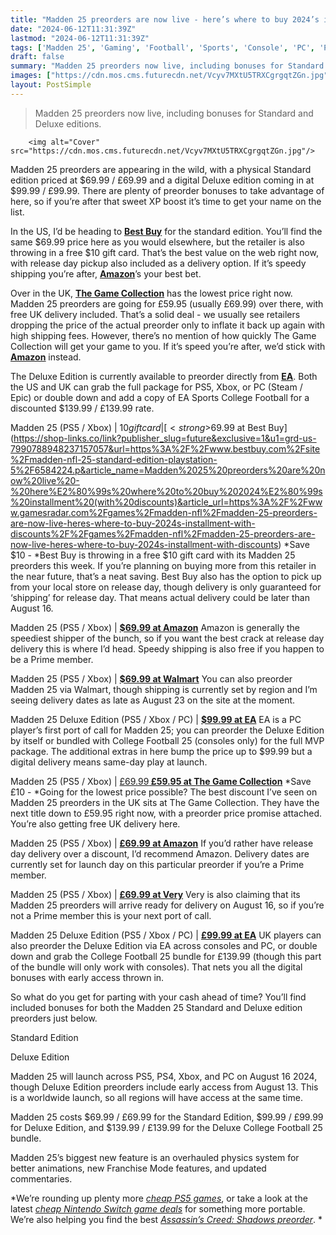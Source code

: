 ```yaml
---
title: "Madden 25 preorders are now live - here’s where to buy 2024’s installment (with discounts)"
date: "2024-06-12T11:31:39Z"
lastmod: "2024-06-12T11:31:39Z"
tags: ['Madden 25', 'Gaming', 'Football', 'Sports', 'Console', 'PC', 'Preorder']
draft: false
summary: "Madden 25 preorders now live, including bonuses for Standard and Deluxe editions."
images: ["https://cdn.mos.cms.futurecdn.net/Vcyv7MXtU5TRXCgrgqtZGn.jpg"]
layout: PostSimple
---
```

> Madden 25 preorders now live, including bonuses for Standard and Deluxe editions.


        <img alt="Cover" src="https://cdn.mos.cms.futurecdn.net/Vcyv7MXtU5TRXCgrgqtZGn.jpg"/>
        
Madden 25 preorders are appearing in the wild, with a physical Standard edition priced at $69.99 / £69.99 and a digital Deluxe edition coming in at $99.99 / £99.99. There are plenty of preorder bonuses to take advantage of here, so if you’re after that sweet XP boost it’s time to get your name on the list. 

In the US, I’d be heading to [<strong>Best Buy</strong>](https://shop-links.co/link?publisher_slug=future&exclusive=1&u1=grd-us-1390759061693608872&url=https%3A%2F%2Fwww.bestbuy.com%2Fsite%2Fmadden-nfl-25-standard-edition-playstation-5%2F6584224.p&article_name=Madden%2025%20preorders%20are%20now%20live%20-%20here%E2%80%99s%20where%20to%20buy%202024%E2%80%99s%20installment%20(with%20discounts)&article_url=https%3A%2F%2Fwww.gamesradar.com%2Fgames%2Fmadden-nfl%2Fmadden-25-preorders-are-now-live-heres-where-to-buy-2024s-installment-with-discounts) for the standard edition. You’ll find the same $69.99 price here as you would elsewhere, but the retailer is also throwing in a free $10 gift card. That’s the best value on the web right now, with release day pickup also included as a delivery option. If it’s speedy shipping you’re after, [<strong>Amazon</strong>](https://target.georiot.com/Proxy.ashx?tsid=8426&GR_URL=https%3A%2F%2Famazon.com%2FMadden-NFL-25-PlayStation-5%2Fdp%2FB0D3PGHSM3%3Ftag%3Dhawk-future-20%26ascsubtag%3Dgrd-us-7706748060166275366-20)’s your best bet. 

Over in the UK, [<strong>The Game Collection</strong>](https://clk.tradedoubler.com/click?p=197783&a=2049289&epi=grd-us-1707384594255690283&url=https%3A%2F%2Fwww.thegamecollection.net%2Fea-sports-madden-nfl-25-ps5) has the lowest price right now. Madden 25 preorders are going for £59.95 (usually £69.99) over there, with free UK delivery included. That’s a solid deal - we usually see retailers dropping the price of the actual preorder only to inflate it back up again with high shipping fees. However, there’s no mention of how quickly The Game Collection will get your game to you. If it’s speed you’re after, we’d stick with [<u><strong>Amazon</strong></u>](https://target.georiot.com/Proxy.ashx?tsid=8426&GR_URL=https%3A%2F%2Famazon.co.uk%2FSPORTS-MADDEN-Standard-VideoGame-English%2Fdp%2FB0D31YDVYL%3Ftag%3Dhawk-future-21%26ascsubtag%3Dgrd-us-7111421232588813755-21) instead.

The Deluxe Edition is currently available to preorder directly from [<u><strong>EA</strong></u>](https://www.ea.com/games/ea-sports-football-bundle). Both the US and UK can grab the full package for PS5, Xbox, or PC (Steam / Epic) or double down and add a copy of EA Sports College Football for a discounted $139.99 / £139.99 rate. 

Madden 25 (PS5 / Xbox) | $10 gift card | [<strong>$69.99 at Best Buy</strong>](https://shop-links.co/link?publisher_slug=future&exclusive=1&u1=grd-us-7990788948237157057&url=https%3A%2F%2Fwww.bestbuy.com%2Fsite%2Fmadden-nfl-25-standard-edition-playstation-5%2F6584224.p&article_name=Madden%2025%20preorders%20are%20now%20live%20-%20here%E2%80%99s%20where%20to%20buy%202024%E2%80%99s%20installment%20(with%20discounts)&article_url=https%3A%2F%2Fwww.gamesradar.com%2Fgames%2Fmadden-nfl%2Fmadden-25-preorders-are-now-live-heres-where-to-buy-2024s-installment-with-discounts%2F%2Fgames%2Fmadden-nfl%2Fmadden-25-preorders-are-now-live-heres-where-to-buy-2024s-installment-with-discounts)
*Save $10 - *Best Buy is throwing in a free $10 gift card with its Madden 25 preorders this week. If you’re planning on buying more from this retailer in the near future, that’s a neat saving. Best Buy also has the option to pick up from your local store on release day, though delivery is only guaranteed for ‘shipping’ for release day. That means actual delivery could be later than August 16. 


Madden 25 (PS5 / Xbox) | [<strong>$69.99 at Amazon</strong>](https://target.georiot.com/Proxy.ashx?tsid=8426&GR_URL=https%3A%2F%2Famazon.com%2FMadden-NFL-25-PlayStation-5%2Fdp%2FB0D3PGHSM3%3Ftag%3Dhawk-future-20%26ascsubtag%3Dgrd-us-7990788948237157057-20)
Amazon is generally the speediest shipper of the bunch, so if you want the best crack at release day delivery this is where I’d head. Speedy shipping is also free if you happen to be a Prime member.  


Madden 25 (PS5 / Xbox) | [<strong>$69.99 at Walmart</strong>](https://goto.walmart.com/c/1943169/565706/9383?subId1=grd-us-7990788948237157057&sharedId=hawk&u=https%3A%2F%2Fwww.walmart.com%2Fip%2FMadden-NFL-25-PlayStation-5%2F5675985503)
You can also preorder Madden 25 via Walmart, though shipping is currently set by region and I’m seeing delivery dates as late as August 23 on the site at the moment.  


Madden 25 Deluxe Edition (PS5 / Xbox / PC) | [<strong>$99.99 at EA</strong>](https://www.ea.com/games/ea-sports-football-bundle)
EA is a PC player’s first port of call for Madden 25; you can preorder the Deluxe Edition by itself or bundled with College Football 25 (consoles only) for the full MVP package. The additional extras in here bump the price up to $99.99 but a digital delivery means same-day play at launch. 

Madden 25 (PS5 / Xbox) | [£69.99<strong> £59.95 at The Game Collection</strong>](https://clk.tradedoubler.com/click?p=197783&a=2049289&epi=grd-us-7990788948237157057&url=https%3A%2F%2Fwww.thegamecollection.net%2Fea-sports-madden-nfl-25-ps5)
*Save £10 - *Going for the lowest price possible? The best discount I’ve seen on Madden 25 preorders in the UK sits at The Game Collection. They have the next title down to £59.95 right now, with a preorder price promise attached. You’re also getting free UK delivery here.  


Madden 25 (PS5 / Xbox) | [<strong>£69.99 at Amazon</strong>](https://target.georiot.com/Proxy.ashx?tsid=8426&GR_URL=https%3A%2F%2Famazon.co.uk%2FSPORTS-MADDEN-Standard-VideoGame-English%2Fdp%2FB0D31YDVYL%3Ftag%3Dhawk-future-21%26ascsubtag%3Dgrd-us-7990788948237157057-21)
If you’d rather have release day delivery over a discount, I’d recommend Amazon. Delivery dates are currently set for launch day on this particular preorder if you’re a Prime member. 


Madden 25 (PS5 / Xbox) | [<strong>£69.99 at Very</strong>](https://www.awin1.com/awclick.php?awinmid=3090&awinaffid=103504&clickref=grd-us-7990788948237157057&p=https%3A%2F%2Fwww.very.co.uk%2Fplaystation-5-ea-sports-madden-nfl-25%2F1601032814.prd)
Very is also claiming that its Madden 25 preorders will arrive ready for delivery on August 16, so if you’re not a Prime member this is your next port of call.  


Madden 25 Deluxe Edition (PS5 / Xbox / PC) | [<strong>£99.99 at EA</strong>](https://www.ea.com/games/ea-sports-football-bundle)
UK players can also preorder the Deluxe Edition via EA across consoles and PC, or double down and grab the College Football 25 bundle for £139.99 (though this part of the bundle will only work with consoles). That nets you all the digital bonuses with early access thrown in.  




So what do you get for parting with your cash ahead of time? You’ll find included bonuses for both the Madden 25 Standard and Deluxe edition preorders just below. 

Standard Edition

Deluxe Edition

Madden 25 will launch across PS5, PS4, Xbox, and PC on August 16 2024, though Deluxe Edition preorders include early access from August 13. This is a worldwide launch, so all regions will have access at the same time.  

Madden 25 costs $69.99 / £69.99 for the Standard Edition, $99.99 / £99.99 for Deluxe Edition, and $139.99 / £139.99 for the Deluxe College Football 25 bundle. 

Madden 25’s biggest new feature is an overhauled physics system for better animations, new Franchise Mode features, and updated commentaries. 

*We’re rounding up plenty more *[<em>cheap PS5 games</em>](https://www.gamesradar.com/best-cheap-ps5-game-sales-all-the-latest-playstation-5-deals-in-january-2023/)*, or take a look at the latest *[<em>cheap Nintendo Switch game deals</em>](https://www.gamesradar.com/cheapest-nintendo-switch-game-sales-deals/)* for something more portable. We’re also helping you find the best *[<em>Assassin’s Creed: Shadows preorder</em>](https://www.gamesradar.com/games/assassin-s-creed/where-to-pre-order-assassins-creed-shadows/)*. * 
        